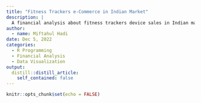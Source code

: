 ```yaml
---
title: "Fitness Trackers e-Commerce in Indian Market"
description: |
  A financial analysis about fitness trackers device sales in Indian market on 2022. 
author:
  - name: Miftahul Hadi
date: Dec 5, 2022
categories:
  - R Programming
  - Financial Analysis
  - Data Visualization
output:
  distill::distill_article:
    self_contained: false
---
```



```r
knitr::opts_chunk$set(echo = FALSE)
```
